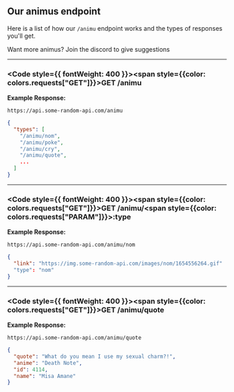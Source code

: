 
## Our animus endpoint
Here is a list of how our `/animu` endpoint works and the types of responses you'll get.

<Callout type="info">Want more animus? Join the discord to give suggestions</Callout>

---

### <Code style={{ fontWeight: 400 }}><span style={{color: colors.requests["GET"]}}>GET</span> /animu</Code>

**Example Response:**
```url filename="URL"
https://api.some-random-api.com/animu
```
```json filename="Response"
{
  "types": [
    "/animu/nom",
    "/animu/poke",
    "/animu/cry",
    "/animu/quote",
    ...
  ]
}
```

---

### <Code style={{ fontWeight: 400 }}><span style={{color: colors.requests["GET"]}}>GET</span> /animu/<span style={{color: colors.requests["PARAM"]}}>:type</span></Code>

**Example Response:**
```url filename="URL"
https://api.some-random-api.com/animu/nom
```
```json filename="Response"
{
  "link": "https://img.some-random-api.com/images/nom/1654556264.gif"
  "type": "nom"
}
```

---

### <Code style={{ fontWeight: 400 }}><span style={{color: colors.requests["GET"]}}>GET</span> /animu/quote</Code>

**Example Response:**
```url filename="URL"
https://api.some-random-api.com/animu/quote
```
```json filename="Response"
{
  "quote": "What do you mean I use my sexual charm?!",
  "anime": "Death Note",
  "id": 4114,
  "name": "Misa Amane"
}
```
